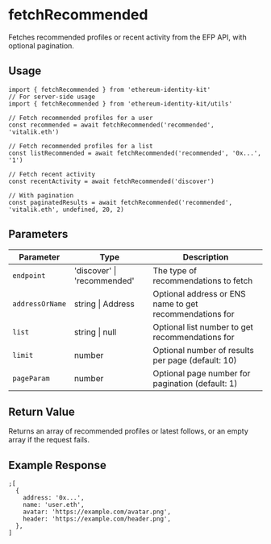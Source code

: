 
# fetchRecommended

Fetches recommended profiles or recent activity from the EFP API, with optional pagination.

## Usage

```tsx
import { fetchRecommended } from 'ethereum-identity-kit'
// For server-side usage
import { fetchRecommended } from 'ethereum-identity-kit/utils'

// Fetch recommended profiles for a user
const recommended = await fetchRecommended('recommended', 'vitalik.eth')

// Fetch recommended profiles for a list
const listRecommended = await fetchRecommended('recommended', '0x...', '1')

// Fetch recent activity
const recentActivity = await fetchRecommended('discover')

// With pagination
const paginatedResults = await fetchRecommended('recommended', 'vitalik.eth', undefined, 20, 2)
```

## Parameters

| Parameter       | Type                        | Description                                             |
| --------------- | --------------------------- | ------------------------------------------------------- |
| `endpoint`      | 'discover' \| 'recommended' | The type of recommendations to fetch                    |
| `addressOrName` | string \| Address           | Optional address or ENS name to get recommendations for |
| `list`          | string \| null              | Optional list number to get recommendations for         |
| `limit`         | number                      | Optional number of results per page (default: 10)       |
| `pageParam`     | number                      | Optional page number for pagination (default: 1)        |

## Return Value

Returns an array of recommended profiles or latest follows, or an empty array if the request fails.

## Example Response

```tsx
;[
  {
    address: '0x...',
    name: 'user.eth',
    avatar: 'https://example.com/avatar.png',
    header: 'https://example.com/header.png',
  },
]
```
